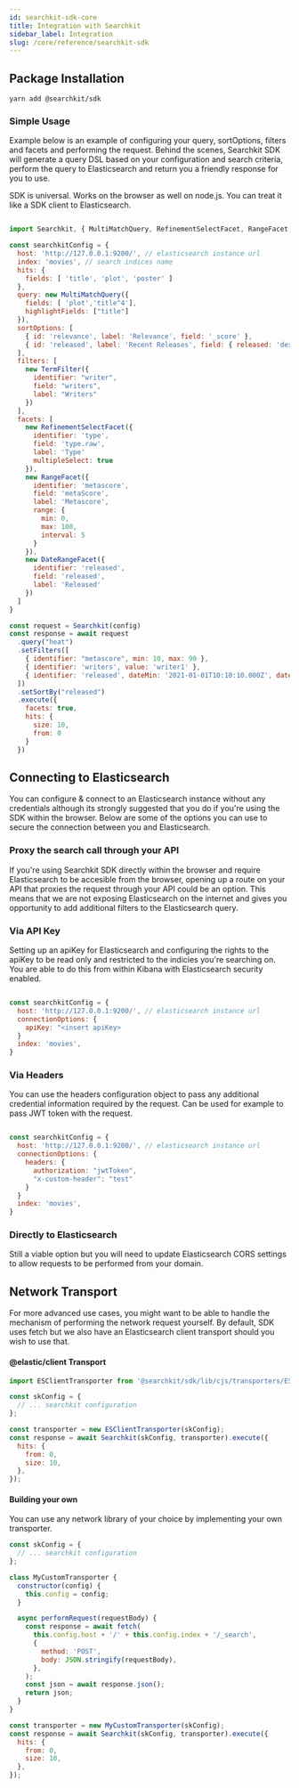 ```yaml
---
id: searchkit-sdk-core
title: Integration with Searchkit
sidebar_label: Integration
slug: /core/reference/searchkit-sdk
---
```


## Package Installation

`yarn add @searchkit/sdk`

### Simple Usage

Example below is an example of configuring your query, sortOptions, filters and facets and performing the request. Behind the scenes, Searchkit SDK will generate a query DSL based on your configuration and search criteria, perform the query to Elasticsearch and return you a friendly response for you to use.

SDK is universal. Works on the browser as well on node.js. You can treat it like a SDK client to Elasticsearch.

```javascript

import Searchkit, { MultiMatchQuery, RefinementSelectFacet, RangeFacet, DateRangeFacet, TermFilter } from '@searchkit/sdk'

const searchkitConfig = {
  host: 'http://127.0.0.1:9200/', // elasticsearch instance url
  index: 'movies', // search indices name
  hits: {
    fields: [ 'title', 'plot', 'poster' ]
  },
  query: new MultiMatchQuery({
    fields: [ 'plot','title^4'],
    highlightFields: ["title"]
  }),
  sortOptions: [
    { id: 'relevance', label: 'Relevance', field: '_score' },
    { id: 'released', label: 'Recent Releases', field: { released: 'desc' } }
  ],
  filters: [
    new TermFilter({
      identifier: "writer",
      field: "writers",
      label: "Writers"
    })
  ],
  facets: [
    new RefinementSelectFacet({
      identifier: 'type',
      field: 'type.raw',
      label: 'Type'
      multipleSelect: true
    }),
    new RangeFacet({
      identifier: 'metascore',
      field: 'metaScore',
      label: 'Metascore',
      range: {
        min: 0,
        max: 100,
        interval: 5
      }
    }),
    new DateRangeFacet({
      identifier: 'released',
      field: 'released',
      label: 'Released'
    })
  ]
}

const request = Searchkit(config)
const response = await request
  .query("heat")
  .setFilters([
    { identifier: "metascore", min: 10, max: 90 },
    { identifier: 'writers', value: 'writer1' },
    { identifier: 'released', dateMin: '2021-01-01T10:10:10.000Z', dateMax: '2022-01-01T10:10:10.000Z' }
  ])
  .setSortBy("released")
  .execute({
    facets: true,
    hits: {
      size: 10,
      from: 0
    }
  })

```

## Connecting to Elasticsearch

You can configure & connect to an Elasticsearch instance without any credentials although its strongly suggested that you do if you're using the SDK within the browser. Below are some of the options you can use to secure the connection between you and Elasticsearch.

### Proxy the search call through your API

If you're using Searchkit SDK directly within the browser and require Elasticsearch to be accesible from the browser, opening up a route on your API that proxies the request through your API could be an option. This means that we are not exposing Elasticsearch on the internet and gives you opportunity to add additional filters to the Elasticsearch query.

### Via API Key

Setting up an apiKey for Elasticsearch and configuring the rights to the apiKey to be read only and restricted to the indicies you're searching on. You are able to do this from within Kibana with Elasticsearch security enabled.

```javascript

const searchkitConfig = {
  host: 'http://127.0.0.1:9200/', // elasticsearch instance url
  connectionOptions: {
    apiKey: "<insert apiKey>
  }
  index: 'movies',
}
```

### Via Headers

You can use the headers configuration object to pass any additional credential information required by the request. Can be used for example to pass JWT token with the request.

```javascript

const searchkitConfig = {
  host: 'http://127.0.0.1:9200/', // elasticsearch instance url
  connectionOptions: {
    headers: {
      authorization: "jwtToken",
      "x-custom-header": "test"
    }
  }
  index: 'movies',
}
```

### Directly to Elasticsearch

Still a viable option but you will need to update Elasticsearch CORS settings to allow requests to be performed from your domain.

## Network Transport

For more advanced use cases, you might want to be able to handle the mechanism of performing the network request yourself. By default, SDK uses fetch but we also have an Elasticsearch client transport should you wish to use that.

#### @elastic/client Transport

```javascript
import ESClientTransporter from '@searchkit/sdk/lib/cjs/transporters/ESClientTransporter';

const skConfig = {
  // ... searchkit configuration
};

const transporter = new ESClientTransporter(skConfig);
const response = await Searchkit(skConfig, transporter).execute({
  hits: {
    from: 0,
    size: 10,
  },
});
```

#### Building your own

You can use any network library of your choice by implementing your own transporter.

```javascript
const skConfig = {
  // ... searchkit configuration
};

class MyCustomTransporter {
  constructor(config) {
    this.config = config;
  }

  async performRequest(requestBody) {
    const response = await fetch(
      this.config.host + '/' + this.config.index + '/_search',
      {
        method: 'POST',
        body: JSON.stringify(requestBody),
      },
    );
    const json = await response.json();
    return json;
  }
}

const transporter = new MyCustomTransporter(skConfig);
const response = await Searchkit(skConfig, transporter).execute({
  hits: {
    from: 0,
    size: 10,
  },
});
```
